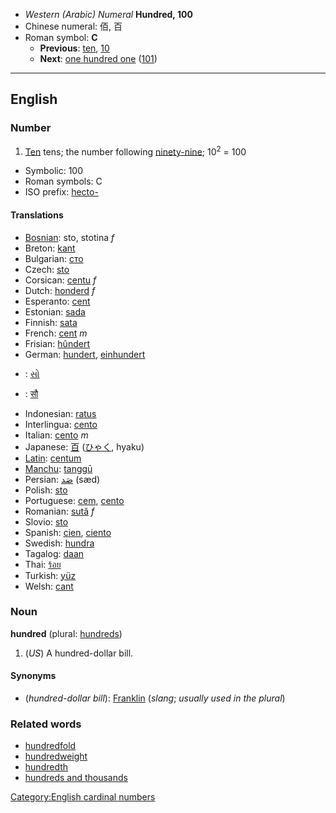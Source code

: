 *''Western (Arabic) Numeral'' '''Hundred, 100'''
*Chinese numeral: 佰, 百
*Roman symbol: '''C'''
**'''Previous''': [[ten]], [[10]]
**'''Next''': [[one hundred one]] ([[101]])

----

==English==
===Number===
#[[Ten]] tens; the number following [[ninety-nine]]; 10<sup>2</sup> = 100

*Symbolic: 100
*Roman symbols: C
*ISO prefix: [[hecto-]]

====Translations====
*[[Bosnian]]: sto, stotina ''f''
*Breton: [[kant]]
*Bulgarian: [[сто]]
*Czech: [[sto#Czech|sto]]
*Corsican: [[centu]] ''f''
*Dutch: [[honderd]] ''f''
*Esperanto: [[cent#Esperanto|cent]]
*Estonian: [[sada]]
*Finnish: [[sata]]
*French: [[cent#French|cent]] ''m''
*Frisian: [[hûndert]]
*German: [[hundert]], [[einhundert]]
*{{gu}}: [[સો]]
*{{hi}}: [[सौ]]
*Indonesian: [[ratus]]
*Interlingua: [[cento#Interlingua|cento]]
*Italian: [[cento#Italian|cento]] ''m''
*Japanese: [[百]] ([[ひゃく]], hyaku)
*[[Latin]]: [[centum]]
*[[Manchu]]: [[tanggū]]
*Persian: [[صَد]] (sæd)
*Polish: [[sto#Polish|sto]]
*Portuguese: [[cem]], [[cento#Portuguese|cento]]
*Romanian: [[sută]] ''f''
*Slovio: [[sto#Slovio|sto]]
*Spanish: [[cien]], [[ciento]]
*Swedish: [[hundra]]
*Tagalog: [[daan]]
*Thai: [[ร้อย]]
*Turkish: [[yüz]]
*Welsh: [[cant#Welsh|cant]]

===Noun===
'''hundred''' (plural: [[hundreds]])
#(''US'') A hundred-dollar bill.

====Synonyms====
*(''hundred-dollar bill''): [[Franklin]] (''slang''; ''usually used in the plural'')

===Related words===
*[[hundredfold]]
*[[hundredweight]]
*[[hundredth]]
*[[hundreds and thousands]]

[[Category:English cardinal numbers]]